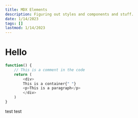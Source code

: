 ```yaml
---
title: MDX Elements
description: Figuring out styles and components and stuff.
date: 1/14/2023
tags: []
lastmod: 1/14/2023
---
```


# Hello

```js title="hey" file=./Gallery.js
function() {
    // This is a comment in the code
    return (
        <div>
        This is a container{" "}
        <p>This is a paragraph</p>
        </div>
    )
}
```

test test
